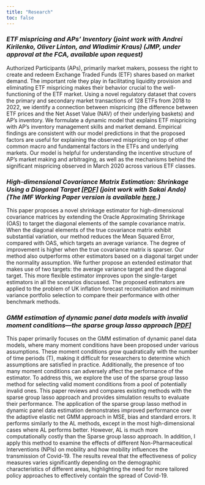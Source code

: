 ```yaml
---
title: "Research"
toc: false
---
```


### *ETF mispricing and APs' Inventory (joint work with Andrei Kirilenko, Oliver Linton, and Wladimir Kraus) (JMP, under approval at the FCA, available upon request)*
Authorized Participants (APs), primarily market makers, possess the right to create and redeem Exchange Traded Funds (ETF) shares based on market demand. The important role they play in facilitating liquidity provision and eliminating ETF mispricing makes their behavior crucial to the well-functioning of the ETF market. Using a novel regulatory dataset that covers the primary and secondary market transactions of 128 ETFs from 2018 to 2022, we identify a connection between mispricing (the difference between ETF prices and the Net Asset Value (NAV) of their underlying baskets) and AP’s inventory. We formulate a dynamic model that explains ETF mispricing with AP’s inventory management skills and market demand. Empirical findings are consistent with our model predictions in that the proposed factors are useful for explaining the observed mispricing on top of other common macro and fundamental factors in the ETFs and underlying markets. Our model is helpful for understanding the incentive structure of AP's market making and arbitraging, as well as the mechanisms behind the significant mispricing observed in March 2020 across various ETF classes.

### *High-dimensional Covariance Matrix Estimation: Shrinkage Using a Diagonal Target [[PDF]](Covariance_Matrix_Estimation_with_a_diagonal_target (5).pdf) (joint work with Sakai Ando) (The IMF Working Paper version is available [here](https://www.imf.org/en/Publications/WP/Issues/2023/12/08/High-Dimensional-Covariance-Matrix-Estimation-Shrinkage-Toward-a-Diagonal-Target-542025).)*
This paper proposes a novel shrinkage estimator for high-dimensional covariance matrices by extending the Oracle Approximating Shrinkage (OAS) to target the diagonal elements of the sample covariance matrix. When the diagonal elements of the true covariance matrix exhibit substantial variation, our method reduces the Mean Squared Error, compared with OAS, which targets an average variance. The degree of improvement is higher when the true covariance matrix is sparser. Our method also outperforms other estimators based on a diagonal target under the normality assumption. We further propose an extended estimator that makes use of two targets: the average variance target and the diagonal target. This more flexible estimator improves upon the single-target estimators in all the scenarios discussed. The proposed estimators are applied to the problem of UK inflation forecast reconciliation and minimum variance portfolio selection to compare their performance with other benchmark methods.

### *GMM estimation of dynamic panel data models with invalid moment conditions—the sparse group lasso approach [[PDF]](CovidProject_DPDInvadliMoments (5).pdf)*
This paper primarily focuses on the GMM estimation of dynamic panel data models, where many moment conditions have been proposed under various assumptions. These moment conditions grow quadratically with the number of time periods \(T\), making it difficult for researchers to determine which assumptions are satisfied in practice. Additionally, the presence of too many moment conditions can adversely affect the performance of the estimator. To address this, we explore the use of the sparse group lasso method for selecting valid moment conditions from a pool of potentially invalid ones. This paper reviews and compares existing methods with the sparse group lasso approach and provides simulation results to evaluate their performance. The application of the sparse group lasso method in dynamic panel data estimation demonstrates improved performance over the adaptive elastic net GMM approach in MSE, bias and standard errors. It performs similarly to the AL methods, except in the most high-dimensional cases where AL performs better. However, AL is much more computationally costly than the Sparse group lasso approach. In addition, I apply this method to examine the effects of different Non-Pharmaceutical Interventions (NPIs) on mobility and how mobility influences the transmission of Covid-19. The results reveal that the effectiveness of policy measures varies significantly depending on the demographic characteristics of different areas, highlighting the need for more tailored policy approaches to effectively contain the spread of Covid-19.


